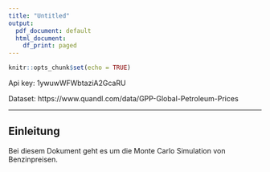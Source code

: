 ```yaml
---
title: "Untitled"
output:
  pdf_document: default
  html_document:
    df_print: paged
---
```


```r
knitr::opts_chunk$set(echo = TRUE)
```

Api key: 1ywuwWFWbtaziA2GcaRU

Dataset: https://www.quandl.com/data/GPP-Global-Petroleum-Prices


---


## Einleitung
Bei diesem Dokument geht es um die Monte Carlo Simulation von Benzinpreisen.
\newpage



